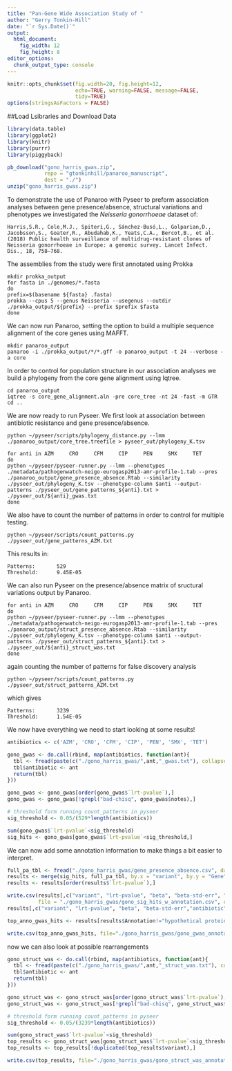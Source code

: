```yaml
---
title: "Pan-Gene Wide Association Study of "
author: "Gerry Tonkin-Hill"
date: "`r Sys.Date()`"
output: 
  html_document:
    fig_width: 12
    fig_height: 8
editor_options: 
  chunk_output_type: console
---
```


```r
knitr::opts_chunk$set(fig.width=20, fig.height=12,
                      echo=TRUE, warning=FALSE, message=FALSE,
                      tidy=TRUE)
options(stringsAsFactors = FALSE)
```

##Load Lsibraries and Download Data

```r
library(data.table)
library(ggplot2)
library(knitr)
library(purrr)
library(piggyback)
```

```r
pb_download("gono_harris_gwas.zip", 
            repo = "gtonkinhill/panaroo_manuscript", 
            dest = "./")
unzip("gono_harris_gwas.zip")
```

To demonstrate the use of Panaroo with Pyseer to preform association analyses between gene presence/absence, structural variations and phenotypes we investigated the *Neisseria gonorrhoeae* dataset of:

```
Harris,S.R., Cole,M.J., Spiteri,G., Sánchez-Busó,L., Golparian,D., Jacobsson,S., Goater,R., Abudahab,K., Yeats,C.A., Bercot,B., et al. (2018) Public health surveillance of multidrug-resistant clones of Neisseria gonorrhoeae in Europe: a genomic survey. Lancet Infect. Dis., 18, 758–768.
```

The assemblies from the study were first annotated using Prokka

```
mkdir prokka_output
for fasta in ./genomes/*.fasta
do
prefix=$(basename ${fasta} .fasta)
prokka --cpus 5 --genus Neisseria --usegenus --outdir ./prokka_output/${prefix} --prefix $prefix $fasta
done
```

We can now run Panaroo, setting the option to build a multiple sequence alignment of the core genes using MAFFT.

```
mkdir panaroo_output
panaroo -i ./prokka_output/*/*.gff -o panaroo_output -t 24 --verbose -a core
```

In order to control for population structure in our association analyses we build a phylogeny from the core gene alignment using Iqtree. 

```
cd panaroo_output
iqtree -s core_gene_alignment.aln -pre core_tree -nt 24 -fast -m GTR
cd ..
```

We are now ready to run Pyseer. We first look at association between antibiotic resistance and gene presence/absence.

```
python ~/pyseer/scripts/phylogeny_distance.py --lmm ./panaroo_output/core_tree.treefile > pyseer_out/phylogeny_K.tsv

for anti in AZM     CRO     CFM     CIP     PEN     SMX     TET
do
python ~/pyseer/pyseer-runner.py --lmm --phenotypes ./metadata/pathogenwatch-neigo-eurogasp2013-amr-profile-1.tab --pres ./panaroo_output/gene_presence_absence.Rtab --similarity ./pyseer_out/phylogeny_K.tsv --phenotype-column $anti --output-patterns ./pyseer_out/gene_patterns_${anti}.txt > ./pyseer_out/${anti}_gwas.txt
done
```

We also have to count the number of patterns in order to control for multiple testing.

```
python ~/pyseer/scripts/count_patterns.py ./pyseer_out/gene_patterns_AZM.txt
```

This results in:

```
Patterns:       529
Threshold:      9.45E-05
```

We can also run Pyseer on the presence/absence matrix of sructural variations output by Panaroo.

```
for anti in AZM     CRO     CFM     CIP     PEN     SMX     TET
do
python ~/pyseer/pyseer-runner.py --lmm --phenotypes ./metadata/pathogenwatch-neigo-eurogasp2013-amr-profile-1.tab --pres ./panaroo_output/struct_presence_absence.Rtab --similarity ./pyseer_out/phylogeny_K.tsv --phenotype-column $anti --output-patterns ./pyseer_out/struct_patterns_${anti}.txt > ./pyseer_out/${anti}_struct_was.txt
done
```

again counting the number of patterns for false discovery analysis

```
python ~/pyseer/scripts/count_patterns.py ./pyseer_out/struct_patterns_AZM.txt
```

which gives

```
Patterns:       3239
Threshold:      1.54E-05
```

We now have everything we need to start looking at some results!

```r
antibiotics <- c('AZM', 'CRO', 'CFM', 'CIP', 'PEN', 'SMX', 'TET')

gono_gwas <- do.call(rbind, map(antibiotics, function(ant){
  tbl <- fread(paste(c("./gono_harris_gwas/",ant,"_gwas.txt"), collapse = ""), data.table = FALSE)
  tbl$antibiotic <- ant
  return(tbl)
}))

gono_gwas <- gono_gwas[order(gono_gwas$`lrt-pvalue`),]
gono_gwas <- gono_gwas[!grepl("bad-chisq", gono_gwas$notes),]

# threshold form running count_patterns in pyseer
sig_threshold <- 0.05/(529*length(antibiotics))

sum(gono_gwas$`lrt-pvalue`<sig_threshold)
sig_hits <- gono_gwas[gono_gwas$`lrt-pvalue`<sig_threshold,]
```

We can now add some annotation information to make things a bit easier to interpret.

```r
full_pa_tbl <- fread("./gono_harris_gwas/gene_presence_absence.csv", data.table = FALSE)
results <- merge(sig_hits, full_pa_tbl, by.x = "variant", by.y = "Gene", all.x = TRUE)
results <- results[order(results$`lrt-pvalue`),]

write.csv(results[,c("variant", "lrt-pvalue", "beta", "beta-std-err", "Annotation")],
          file = "./gono_harris_gwas/gono_sig_hits_w_annotation.csv", quote = FALSE)
results[,c("variant", "lrt-pvalue", "beta", "beta-std-err","antibiotic", "Annotation")]

top_anno_gwas_hits <- results[results$Annotation!="hypothetical protein",c("variant", "lrt-pvalue", "beta", "beta-std-err", "antibiotic","Annotation")]

write.csv(top_anno_gwas_hits, file="./gono_harris_gwas/gono_gwas_annotated.csv", quote = FALSE)
```

now we can also look at possible rearrangements

```r
gono_struct_was <- do.call(rbind, map(antibiotics, function(ant){
  tbl <- fread(paste(c("./gono_harris_gwas/",ant,"_struct_was.txt"), collapse = ""), data.table = FALSE)
  tbl$antibiotic <- ant
  return(tbl)
}))

gono_struct_was <- gono_struct_was[order(gono_struct_was$`lrt-pvalue`),]
gono_struct_was <- gono_struct_was[!grepl("bad-chisq", gono_struct_was$notes),]

# threshold form running count_patterns in pyseer
sig_threshold <- 0.05/(3239*length(antibiotics))

sum(gono_struct_was$`lrt-pvalue`<sig_threshold)
top_results <- gono_struct_was[gono_struct_was$`lrt-pvalue`<sig_threshold,]
top_results <- top_results[!duplicated(top_results$variant),]

write.csv(top_results, file="./gono_harris_gwas/gono_struct_was_annotated.csv", quote = FALSE)
```
